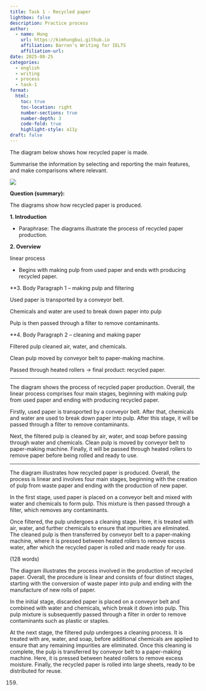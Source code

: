 ```yaml
---
title: Task 1 - Recycled paper
lightbox: false
description: Practice process
author:
  - name: Hung
    url: https://kimhungbui.github.io
    affiliation: Barron's Writing for IELTS
    affiliation-url:
date: 2025-08-25
categories:
  - english
  - writing
  - process
  - task-1
format:
  html:
    toc: true
    toc-location: right
    number-sections: true
    number-depth: 3
    code-fold: true
    highlight-style: a11y
draft: false
---
```

The diagram below shows how recycled paper is made.

Summarise the information by selecting and reporting the main features, and make comparisons where relevant.


![](Pasted%20image%2020250825205953.png)

**Question (summary):**

The diagrams show how recycled paper is produced.

  

**1. Introduction**

- Paraphrase: The diagrams illustrate the process of recycled paper production.
    

  

**2. Overview**

linear process

- Begins with making pulp from used paper and ends with producing recycled paper.
  

**3. Body Paragraph 1 – making pulp and filtering

Used paper is transported by a conveyor belt.

Chemicals and water are used to break down paper into pulp

Pulp is then passed through a filter to remove contaminants.

**4. Body Paragraph 2 – cleaning and making paper

Filtered pulp cleaned air, water, and chemicals.

Clean pulp moved by conveyor belt to paper-making machine.

Passed through heated rollers -> final product: recycled paper.

***

The diagram shows the process of recycled paper production. Overall, the linear process comprises four main stages, beginning with making pulp from used paper and ending with producing recycled paper.

Firstly, used paper is transported by a conveyor belt. After that, chemicals and water are used to break down paper into pulp. After this stage, it will be passed through a filter to remove contaminants.

Next, the filtered pulp is cleaned by air, water, and soap before passing through water and chemicals. Clean pulp is moved by conveyor belt to paper-making machine. Finally, it will be passed through heated rollers to remove paper before being rolled and ready to use.


***

The diagram illustrates how recycled paper is produced. Overall, the process is linear and involves four main stages, beginning with the creation of pulp from waste paper and ending with the production of new paper.

In the first stage, used paper is placed on a conveyor belt and mixed with water and chemicals to form pulp. This mixture is then passed through a filter, which removes any contaminants.

Once filtered, the pulp undergoes a cleaning stage. Here, it is treated with air, water, and further chemicals to ensure that impurities are eliminated. The cleaned pulp is then transferred by conveyor belt to a paper-making machine, where it is pressed between heated rollers to remove excess water, after which the recycled paper is rolled and made ready for use.

(128 words)

The diagram illustrates the process involved in the production of recycled paper. Overall, the procedure is linear and consists of four distinct stages, starting with the conversion of waste paper into pulp and ending with the manufacture of new rolls of paper.

In the initial stage, discarded paper is placed on a conveyor belt and combined with water and chemicals, which break it down into pulp. This pulp mixture is subsequently passed through a filter in order to remove contaminants such as plastic or staples.

At the next stage, the filtered pulp undergoes a cleaning process. It is treated with are, water, and soap, before additional chemicals are applied to ensure that any remaining impurities are eliminated. Once this cleaning is complete, the pulp is transferred by conveyor belt to a paper-making machine. Here, it is pressed between heated rollers to remove excess moisture. Finally, the recycled paper is rolled into large sheets, ready to be distributed for reuse.

(159)

